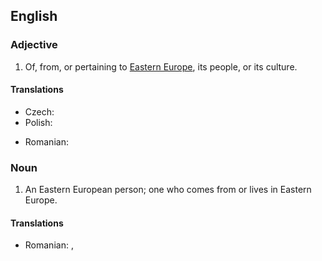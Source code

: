 ==English==

===Adjective===
{{en-adj|pos=[[Eastern]] [[European]]|-}}

# Of, from, or pertaining to [[Eastern Europe]], its people, or its culture.

====Translations====
{{trans-top|Eastern European}}
* Czech: {{t|cs|východoevropský}}
* Polish: {{t-|pl|wschodnioeuropejski|m}}
{{trans-mid}}
* Romanian: {{t|ro|est-european}}
{{trans-bottom}}

===Noun===
{{en-noun|sg=[[Eastern]] [[European]]}}

# An Eastern European person; one who comes from or lives in Eastern Europe.

====Translations====
{{trans-top|Eastern European person}}
* Romanian: {{t|ro|est-european|m}}, {{t|ro|est-europeană|f}}
{{trans-mid}}
{{trans-bottom}}
